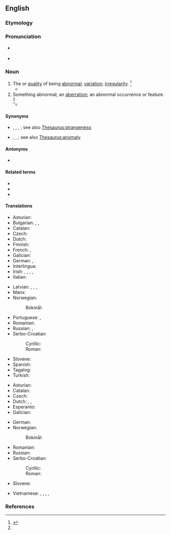 ==English==

===Etymology===
{{suffix|en|abnormal|ity}}

===Pronunciation===
* {{a|US}} {{IPA|en|/ˌæbˌnɔɹˈmæl.ət.i/|/ˌæbˌnɔɹˈmæl.ɪt.i/|/ˌæbˌnɚˈmæl.ət.i/|/ˌæbˌnɚˈmæl.ɪt.i/}}
* {{audio|en|LL-Q1860 (eng)-Vealhurl-abnormality.wav|Audio (UK)}}

===Noun===
{{en-noun|~}}

# The {{l|en|state|id=condition}} or [[quality]] of being [[abnormal]]; [[variation]]; [[irregularity]]. {{defdate|First attested in the mid 19<sup>th</sup> century.}}<ref name=SOED>{{R:SOED5|page=6}}</ref>
#* {{quote-journal
|en
|date=2015-05-26
|title=Taylor Swift: Pop stardom is made out to be harder than it is
|url=http://www.bbc.co.uk/newsbeat/article/32881051/taylor-swift-pop-stardom-is-made-out-to-be-harder-than-it-is
|journal=BBC News
|passage=Taylor said that her fame makes her "sometimes" miss the normality of being able to hang out with friends but that she's had to get used to "the '''abnormality''' of my life".
}}
# Something abnormal; an [[aberration]]; an abnormal occurrence or feature. {{defdate|First attested in the mid 19<sup>th</sup> century.}}<ref name=SOED/>
#* {{quote-av
|en
|year=1991
|title={{w|Identity Crisis (Star Trek: The Next Generation)|Identity Crisis}}
|series=Star Trek: The Next Generation
|season=4|number=18
|actor={{w|Gates McFadden}}
|role=Dr. Beverly Crusher
|writer={{w|Brannon Braga}}
|passage=I want a full genetic analysis. We're going to examine any '''abnormality''' we find no matter how insignificant it seems.
}}

====Synonyms====
* {{sense|state of being abnormal}} {{l|en|abnormalcy}}, {{l|en|anomalousness}}, {{l|en|enormity}}, {{l|en|weirdness}}; see also [[Thesaurus:strangeness]]
* {{sense|something abnormal}} {{l|en|aberrant}}, {{l|en|deviant}}, {{l|en|outlier}}; see also [[Thesaurus:anomaly]]

====Antonyms====
* {{l|en|normality}}

====Related terms====
* {{l|en|abnormalcy}}
* {{l|en|abnormalism}}
* {{l|en|abnormity}}

====Translations====
{{trans-top|state of being abnormal}}
* Asturian: {{t|ast|anormalidá|f}}
* Bulgarian: {{t+|bg|неправилност}}, {{t+|bg|необичайност}}, {{t+|bg|ненормалност}}
* Catalan: {{t+|ca|anormalitat|f}}
* Czech: {{t+|cs|abnormalita|f}}
* Dutch: {{t+|nl|abnormaliteit|m}}
* Finnish: {{t+|fi|poikkeavuus}}
* French: {{t+|fr|anomalie|f}}, {{t+|fr|anormalité|f}}
* Galician: {{t+|gl|anormalidade|f}}
* German: {{t+|de|Abweichung}}, {{t+|de|Abnormalität|f}}
* Interlingua: {{t|ia|anormalitate}}
* Irish: {{t|ga|ainspiantacht|f}}, {{t|ga|anchúinseacht|f}}, {{t|ga|éanormalacht|f}}, {{t|ga|mínormáltacht|f}}, {{t|ga|sonraíocht|f}}
* Italian: {{t+|it|anomalia|f}}
{{trans-mid}}
* Latvian: {{t|lv|nenormālums|m}}, {{t|lv|nenormālība|f}}, {{t|lv|neparastums|m}}, {{t|lv|neparastība|f}}
* Manx: {{t|gv|neureiltys|m}}
* Norwegian:
*: Bokmål: {{t+|nb|abnormitet|m}}
* Portuguese: {{t+|pt|anormalidade}}, {{t+|pt|anomalia}}
* Romanian: {{t+|ro|anormalitate|f}}
* Russian: {{t+|ru|ненорма́льность|f}}, {{t+|ru|непра́вильность|f}}
* Serbo-Croatian:
*: Cyrillic: {{t|sh|абнорма́лно̄ст|f}}
*: Roman: {{t+|sh|abnormálnōst|f}}
* Slovene: {{t|sl|àbnormálnost|f}}
* Spanish: {{t+|es|anormalidad|f}}
* Tagalog: {{t|tl|abnormalidad}}
* Turkish: {{t+|tr|anormallik}}
{{trans-bottom}}

{{trans-top|something abnormal}}
* Asturian: {{t|ast|anormalidá|f}}
* Catalan: {{t+|ca|anormalitat|f}}
* Czech: {{t+|cs|abnormalita|f}}
* Dutch: {{t+|nl|abnormaliteit|m}}, {{t+|nl|afwijking|m}}, {{t+|nl|misvorming|m}}
* Esperanto: {{t|eo|anomalio}}
* Galician: {{t+|gl|anormalidade|f}}
{{trans-mid}}
* German: {{t+|de|Abnormalität|f}}
* Norwegian:
*: Bokmål: {{t+|nb|abnormitet|m}}
* Romanian: {{t+|ro|anormalitate|f}}
* Russian: {{t+|ru|анома́лия|f}}
* Serbo-Croatian:
*: Cyrillic: {{t|sh|абнорма́лно̄ст|f}}
*: Roman: {{t+|sh|abnormálnōst|f}}
* Slovene: {{t|sl|àbnormálnost|f}}
{{trans-bottom}}

{{checktrans-top}}
* Vietnamese: {{t-check|vi|sự không bình thường}}, {{t-check|vi|sự khác thường}}, {{t-check|vi|sự dị thường}}, {{t-check|vi|vật kỳ quái}}, {{t+check|vi|quái vật}}
{{trans-mid}}
{{trans-bottom}}

===References===
<references/>